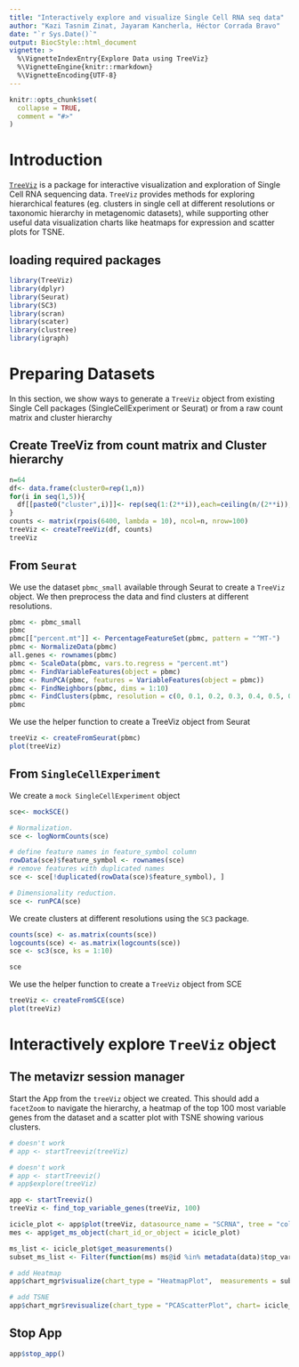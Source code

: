 ```yaml
---
title: "Interactively explore and visualize Single Cell RNA seq data"
author: "Kazi Tasnim Zinat, Jayaram Kancherla, Héctor Corrada Bravo"
date: "`r Sys.Date()`"
output: BiocStyle::html_document
vignette: >
  %\VignetteIndexEntry{Explore Data using TreeViz}
  %\VignetteEngine{knitr::rmarkdown}
  %\VignetteEncoding{UTF-8}
---
```

  
```r
knitr::opts_chunk$set(
  collapse = TRUE,
  comment = "#>"
)
```

# Introduction

[`TreeViz`](https://github.com/HCBravoLab/TreeViz) is a package for interactive visualization and exploration of Single Cell RNA sequencing data. `TreeViz` provides methods for exploring hierarchical features (eg. clusters in single cell at different resolutions or taxonomic hierarchy in metagenomic datasets), while supporting other useful data visualization charts like heatmaps for expression and scatter plots for TSNE.

## loading required packages

```r
library(TreeViz)
library(dplyr)
library(Seurat)
library(SC3)
library(scran)
library(scater)
library(clustree)
library(igraph)
```

# Preparing Datasets

In this section, we show ways to generate a `TreeViz` object from existing Single Cell packages (SingleCellExperiment or Seurat) or from a raw count matrix and cluster hierarchy

## Create TreeViz from count matrix and Cluster hierarchy

```r
n=64
df<- data.frame(cluster0=rep(1,n))
for(i in seq(1,5)){
  df[[paste0("cluster",i)]]<- rep(seq(1:(2**i)),each=ceiling(n/(2**i)),len=n)
}
counts <- matrix(rpois(6400, lambda = 10), ncol=n, nrow=100)
treeViz <- createTreeViz(df, counts)
treeViz
```


## From `Seurat`

We use the dataset `pbmc_small` available through Seurat to create a `TreeViz` object. We then preprocess the data and find clusters at different resolutions. 

```r
pbmc <- pbmc_small
pbmc
pbmc[["percent.mt"]] <- PercentageFeatureSet(pbmc, pattern = "^MT-")
pbmc <- NormalizeData(pbmc)
all.genes <- rownames(pbmc)
pbmc <- ScaleData(pbmc, vars.to.regress = "percent.mt")
pbmc <- FindVariableFeatures(object = pbmc)
pbmc <- RunPCA(pbmc, features = VariableFeatures(object = pbmc))
pbmc <- FindNeighbors(pbmc, dims = 1:10)
pbmc <- FindClusters(pbmc, resolution = c(0, 0.1, 0.2, 0.3, 0.4, 0.5, 0.6, 0.7, 0.8, 0.9, 1.0), print.output = 0, save.SNN = TRUE)
pbmc
```

We use the helper function to create a TreeViz object from Seurat

```r
treeViz <- createFromSeurat(pbmc)
plot(treeViz)
```

## From `SingleCellExperiment`

We create a `mock SingleCellExperiment` object

```r

sce<- mockSCE()

# Normalization.
sce <- logNormCounts(sce)

# define feature names in feature_symbol column
rowData(sce)$feature_symbol <- rownames(sce)
# remove features with duplicated names
sce <- sce[!duplicated(rowData(sce)$feature_symbol), ]

# Dimensionality reduction.
sce <- runPCA(sce)
```

We create clusters at different resolutions using the `SC3` package.

```r
counts(sce) <- as.matrix(counts(sce))
logcounts(sce) <- as.matrix(logcounts(sce))
sce <- sc3(sce, ks = 1:10)

sce
```

We use the helper function to create a `TreeViz` object from SCE

```r
treeViz <- createFromSCE(sce)
plot(treeViz)
```

# Interactively explore `TreeViz` object

## The metavizr session manager

Start the App from the `treeViz` object we created. This should add a `facetZoom` to navigate the hierarchy, a heatmap of the top 100 most variable genes from the dataset and a scatter plot with TSNE showing various clusters. 
 
```r
# doesn't work
# app <- startTreeviz(treeViz)

# doesn't work
# app <- startTreeviz()
# app$explore(treeViz)

app <- startTreeviz()
treeViz <- find_top_variable_genes(treeViz, 100)

icicle_plot <- app$plot(treeViz, datasource_name = "SCRNA", tree = "col")
mes <- app$get_ms_object(chart_id_or_object = icicle_plot)

ms_list <- icicle_plot$get_measurements()
subset_ms_list <- Filter(function(ms) ms@id %in% metadata(data)$top_variable, ms_list)

# add Heatmap
app$chart_mgr$visualize(chart_type = "HeatmapPlot",  measurements = subset_ms_list)

# add TSNE
app$chart_mgr$revisualize(chart_type = "PCAScatterPlot", chart= icicle_plot)
```

## Stop App

```r
app$stop_app()
```
